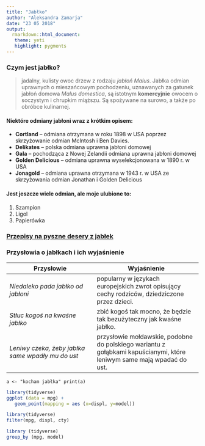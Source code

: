 ```yaml
---
title: "Jabłko"
author: "Aleksandra Zamarja"
date: "23 05 2018"
output: 
  rmarkdown::html_document:
   theme: yeti
   highlight: pygments
---
```



### Czym jest jabłko?

>  jadalny, kulisty owoc drzew z rodzaju _jabłoń Malus_. Jabłka odmian uprawnych o mieszańcowym pochodzeniu, uznawanych za gatunek jabłoń domowa _Malus domestica_, są istotnym **komercyjnie** owocem o soczystym i chrupkim miąższu. Są spożywane na surowo, a także po obróbce kulinarnej.

#### Niektóre odmiany jabłoni wraz z krótkim opisem:


* **Cortland** – odmiana otrzymana w roku 1898 w USA poprzez skrzyżowanie odmian McIntosh i Ben Davies.
* **Delikates** – polska odmiana uprawna jabłoni domowej
* **Gala** – pochodząca z Nowej Zelandii odmiana uprawna jabłoni domowej
* **Golden Delicious** – odmiana uprawna wyselekcjonowana w 1890 r. w USA
* **Jonagold** – odmiana uprawna otrzymana w 1943 r. w USA ze skrzyżowania odmian Jonathan i Golden Delicious

#### Jest jeszcze wiele odmian, ale moje ulubione to:

1. Szampion
2. Ligol
3. Papierówka

### [Przepisy na pyszne desery z jabłek](https://polki.pl/przepisy/ksiazki-kucharskie,co-zrobic-z-jablek-50-przepisow-na-desery-i-ciasta-z-jablkami,10040000,artykul.html)


### Przysłowia o jabłkach i ich wyjaśnienie

| Przysłowie | Wyjaśnienie |
|-------------------|-----------------------|
| _Niedaleko pada jabłko od jabłoni_ | popularny w językach europejskich zwrot opisujący cechy rodziców, dziedziczone przez dzieci. |
| _Stłuc kogoś na kwaśne jabłko_ | zbić kogoś tak mocno, że będzie tak bezużyteczny jak kwaśne jabłko. |
| _Leniwy czeka, żeby jabłka same wpadły mu do ust_ | przysłowie mołdawskie, podobne do polskiego wariantu z gołąbkami kapuścianymi, które leniwym same mają wpadać do ust. |

`a <- "kocham jabłka" print(a)`

```r
library(tidyverse)
ggplot (data = mpg) +
   geom_point(mapping = aes (x=displ, y=model)) 
```

```r
library(tidyverse)
filter(mpg, displ, cty)
```

```r
library (tidyverse)
group_by (mpg, model)
```

